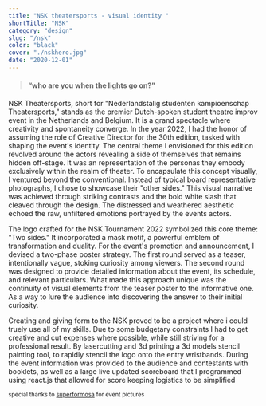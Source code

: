 ```yaml
---
title: "NSK theatersports - visual identity "
shortTitle: "NSK"
category: "design"
slug: "/nsk"
color: "black"
cover: "./nskhero.jpg"
date: "2020-12-01"
---
```


> #### “who are you when the lights go on?”

NSK Theatersports, short for "Nederlandstalig studenten kampioenschap Theatersports," stands as the premier Dutch-spoken student theatre improv event in the Netherlands and Belgium. It is a grand spectacle where creativity and spontaneity converge. In the year 2022, I had the honor of assuming the role of Creative Director for the 30th edition, tasked with shaping the event's identity.
The central theme I envisioned for this edition revolved around the actors revealing a side of themselves that remains hidden off-stage. It was an representation of the personas they embody exclusively within the realm of theater.
To encapsulate this concept visually, I ventured beyond the conventional. Instead of typical board representative photographs, I chose to showcase their "other sides." This visual narrative was achieved through striking contrasts and the bold white slash that cleaved through the design. The distressed and weathered aesthetic echoed the raw, unfiltered emotions portrayed by the events actors.

The logo crafted for the NSK Tournament 2022 symbolized this core theme: "Two sides." It incorporated a mask motif, a powerful emblem of transformation and duality.
For the event's promotion and announcement, I devised a two-phase poster strategy. The first round served as a teaser, intentionally vague, stoking curiosity among viewers. The second round was designed to provide detailed information about the event, its schedule, and relevant particulars. What made this approach unique was the continuity of visual elements from the teaser poster to the informative one. As a way to lure the audience into discovering the answer to their initial curiosity.

Creating and giving form to the NSK proved to be a project where i could truely use all of my skills. Due to some budgetary constraints I had to get creative and cut expenses where possible, while still striving for a professional result. By lasercutting and 3d printing a 3d models stencil painting tool, to rapidly stencil the logo onto the entry wristbands.
During the event information was provided to the audience and contestants with booklets, as well as a large live updated scoreboard that I programmed using react.js that allowed for score keeping logistics to be simplified


<sub>special thanks to [superformosa](https://www.superformosa.nl/) for event pictures</sub>